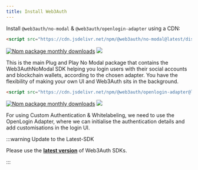 ```yaml
---
title: Install Web3Auth
---
```


Install `@web3auth/no-modal` & `@web3auth/openlogin-adapter` using a CDN:

```html
<script src="https://cdn.jsdelivr.net/npm/@web3auth/no-modal@latest/dist/core.umd.min.js"></script>
```

[![Npm package monthly downloads](https://badgen.net/npm/dm/@web3auth/no-modal)](https://www.npmjs.com/package/@web3auth/no-modal)
[![](https://data.jsdelivr.com/v1/package/npm/@web3auth/no-modal/badge)](https://www.jsdelivr.com/package/npm/@web3auth/no-modal)

This is the main Plug and Play No Modal package that contains the Web3AuthNoModal SDK helping you login users with their social accounts and
blockchain wallets, according to the chosen adapter. You have the flexibility of making your own UI and Web3Auth sits in the background.

```html
<script src="https://cdn.jsdelivr.net/npm/@web3auth/openlogin-adapter@latest/dist/openloginAdapter.umd.min.js"></script>
```

[![Npm package monthly downloads](https://badgen.net/npm/dm/@web3auth/openlogin-adapter)](https://www.npmjs.com/package/@web3auth/openlogin-adapter)
[![](https://data.jsdelivr.com/v1/package/npm/@web3auth/openlogin-adapter/badge)](https://www.jsdelivr.com/package/npm/@web3auth/openlogin-adapter)

For using Custom Authentication & Whitelabeling, we need to use the OpenLogin Adapter, where we can initialise the authentication details and add
customisations in the login UI.

:::warning Update to the Latest-SDK

Please use the **[latest version](https://www.npmjs.com/package/@web3auth/modal)** of Web3Auth SDKs.

:::
